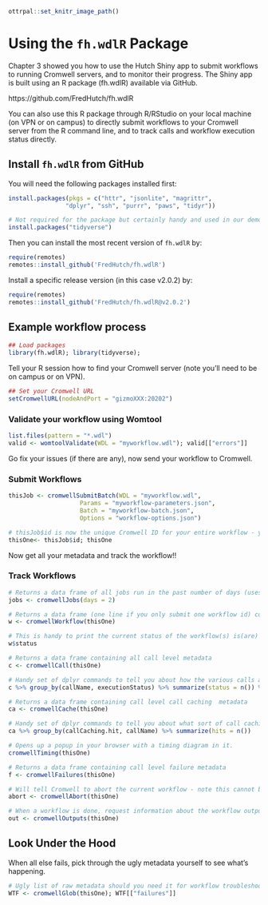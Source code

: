 
```r
ottrpal::set_knitr_image_path()
```
# Using the `fh.wdlR` Package

Chapter 3 showed you how to use the Hutch Shiny app to submit workflows to running Cromwell servers, and to monitor their progress. The Shiny app is built using an R package (fh.wdlR) available via GitHub.  

https://github.com/FredHutch/fh.wdlR

You can also use this R package through R/RStudio on your local machine (on VPN or on campus) to directly submit workflows to your Cromwell server from the R command line, and to track calls and workflow execution status directly. 


## Install `fh.wdlR` from GitHub
You will need the following packages installed first:
```r
install.packages(pkgs = c("httr", "jsonlite", "magrittr",
                "dplyr", "ssh", "purrr", "paws", "tidyr"))

# Not required for the package but certainly handy and used in our demo here:
install.packages("tidyverse")
```

Then you can install the most recent version of `fh.wdlR` by:

```r
require(remotes)
remotes::install_github('FredHutch/fh.wdlR')
```

Install a specific release version (in this case v2.0.2) by:
```r
require(remotes)
remotes::install_github('FredHutch/fh.wdlR@v2.0.2')
```


## Example workflow process

```r
## Load packages
library(fh.wdlR); library(tidyverse);
```


Tell your R session how to find your Cromwell server (note you'll need to be on campus or on VPN).
```r
## Set your Cromwell URL
setCromwellURL(nodeAndPort = "gizmoXXX:20202")
```

### Validate your workflow using Womtool
```r
list.files(pattern = "*.wdl")
valid <- womtoolValidate(WDL = "myworkflow.wdl"); valid[["errors"]]
```

Go fix your issues (if there are any), now send your workflow to Cromwell.

### Submit Workflows
```r
thisJob <- cromwellSubmitBatch(WDL = "myworkflow.wdl",
                    Params = "myworkflow-parameters.json",
                    Batch = "myworkflow-batch.json",
                    Options = "workflow-options.json")

# thisJob$id is now the unique Cromwell ID for your entire workflow - you can use that to request all sorts of metadata!!!
thisOne<- thisJob$id; thisOne
```
Now get all your metadata and track the workflow!!

### Track Workflows
```r
# Returns a data frame of all jobs run in the past number of days (uses your database)
jobs <- cromwellJobs(days = 2)

# Returns a data frame (one line if you only submit one workflow id) containing workflow level metadata
w <- cromwellWorkflow(thisOne)

# This is handy to print the current status of the workflow(s) is(are)
w$status

# Returns a data frame containing all call level metadata
c <- cromwellCall(thisOne)

# Handy set of dplyr commands to tell you about how the various calls are doing
c %>% group_by(callName, executionStatus) %>% summarize(status = n()) %>% arrange(executionStatus)

# Returns a data frame containing call level call caching  metadata
ca <- cromwellCache(thisOne)

# Handy set of dplyr commands to tell you about what sort of call caching is happening
ca %>% group_by(callCaching.hit, callName) %>% summarize(hits = n())

# Opens up a popup in your browser with a timing diagram in it.
cromwellTiming(thisOne)

# Returns a data frame containing call level failure metadata
f <- cromwellFailures(thisOne)

# Will tell Cromwell to abort the current workflow - note this cannot be undone and it will take a while to stop all the jobs.  
abort <- cromwellAbort(thisOne)

# When a workflow is done, request information about the workflow outputs.
out <- cromwellOutputs(thisOne)
```

## Look Under the Hood

When all else fails, pick through the ugly metadata yourself to see what's happening. 
```r
# Ugly list of raw metadata should you need it for workflow troubleshooting
WTF <- cromwellGlob(thisOne); WTF[["failures"]]
```